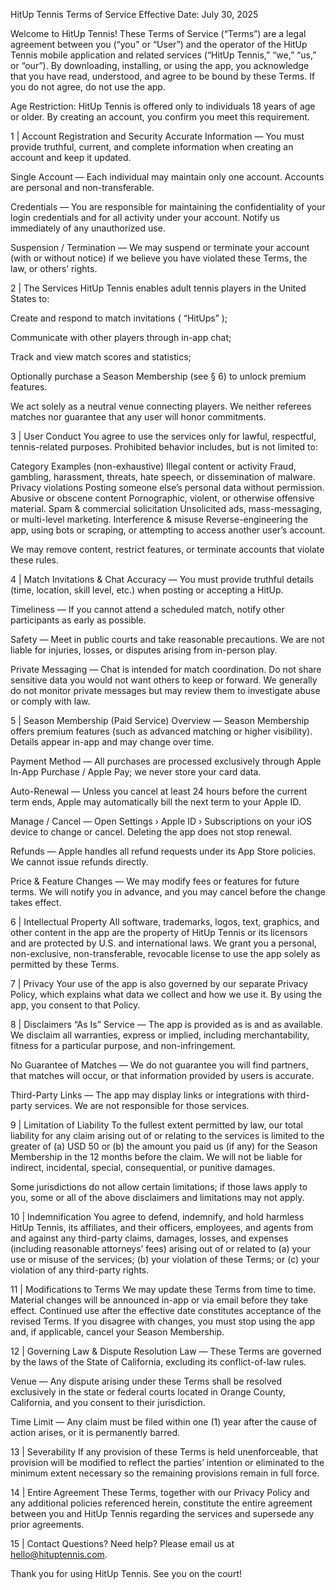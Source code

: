 HitUp Tennis Terms of Service
Effective Date: July 30, 2025

Welcome to HitUp Tennis! These Terms of Service (“Terms”) are a legal agreement between you (“you” or “User”) and the operator of the HitUp Tennis mobile application and related services (“HitUp Tennis,” “we,” “us,” or “our”). By downloading, installing, or using the app, you acknowledge that you have read, understood, and agree to be bound by these Terms. If you do not agree, do not use the app.

Age Restriction: HitUp Tennis is offered only to individuals 18 years of age or older. By creating an account, you confirm you meet this requirement.

1 | Account Registration and Security
Accurate Information — You must provide truthful, current, and complete information when creating an account and keep it updated.

Single Account — Each individual may maintain only one account. Accounts are personal and non-transferable.

Credentials — You are responsible for maintaining the confidentiality of your login credentials and for all activity under your account. Notify us immediately of any unauthorized use.

Suspension / Termination — We may suspend or terminate your account (with or without notice) if we believe you have violated these Terms, the law, or others’ rights.

2 | The Services
HitUp Tennis enables adult tennis players in the United States to:

Create and respond to match invitations ( “HitUps” );

Communicate with other players through in-app chat;

Track and view match scores and statistics;

Optionally purchase a Season Membership (see § 6) to unlock premium features.

We act solely as a neutral venue connecting players. We neither referees matches nor guarantee that any user will honor commitments.

3 | User Conduct
You agree to use the services only for lawful, respectful, tennis-related purposes. Prohibited behavior includes, but is not limited to:

Category	Examples (non-exhaustive)
Illegal content or activity	Fraud, gambling, harassment, threats, hate speech, or dissemination of malware.
Privacy violations	Posting someone else’s personal data without permission.
Abusive or obscene content	Pornographic, violent, or otherwise offensive material.
Spam & commercial solicitation	Unsolicited ads, mass-messaging, or multi-level marketing.
Interference & misuse	Reverse-engineering the app, using bots or scraping, or attempting to access another user’s account.

We may remove content, restrict features, or terminate accounts that violate these rules.

4 | Match Invitations & Chat
Accuracy — You must provide truthful details (time, location, skill level, etc.) when posting or accepting a HitUp.

Timeliness — If you cannot attend a scheduled match, notify other participants as early as possible.

Safety — Meet in public courts and take reasonable precautions. We are not liable for injuries, losses, or disputes arising from in-person play.

Private Messaging — Chat is intended for match coordination. Do not share sensitive data you would not want others to keep or forward. We generally do not monitor private messages but may review them to investigate abuse or comply with law.

5 | Season Membership (Paid Service)
Overview — Season Membership offers premium features (such as advanced matching or higher visibility). Details appear in-app and may change over time.

Payment Method — All purchases are processed exclusively through Apple In-App Purchase / Apple Pay; we never store your card data.

Auto-Renewal — Unless you cancel at least 24 hours before the current term ends, Apple may automatically bill the next term to your Apple ID.

Manage / Cancel — Open Settings › Apple ID › Subscriptions on your iOS device to change or cancel. Deleting the app does not stop renewal.

Refunds — Apple handles all refund requests under its App Store policies. We cannot issue refunds directly.

Price & Feature Changes — We may modify fees or features for future terms. We will notify you in advance, and you may cancel before the change takes effect.

6 | Intellectual Property
All software, trademarks, logos, text, graphics, and other content in the app are the property of HitUp Tennis or its licensors and are protected by U.S. and international laws. We grant you a personal, non-exclusive, non-transferable, revocable license to use the app solely as permitted by these Terms.

7 | Privacy
Your use of the app is also governed by our separate Privacy Policy, which explains what data we collect and how we use it. By using the app, you consent to that Policy.

8 | Disclaimers
“As Is” Service — The app is provided as is and as available. We disclaim all warranties, express or implied, including merchantability, fitness for a particular purpose, and non-infringement.

No Guarantee of Matches — We do not guarantee you will find partners, that matches will occur, or that information provided by users is accurate.

Third-Party Links — The app may display links or integrations with third-party services. We are not responsible for those services.

9 | Limitation of Liability
To the fullest extent permitted by law, our total liability for any claim arising out of or relating to the services is limited to the greater of (a) USD 50 or (b) the amount you paid us (if any) for the Season Membership in the 12 months before the claim. We will not be liable for indirect, incidental, special, consequential, or punitive damages.

Some jurisdictions do not allow certain limitations; if those laws apply to you, some or all of the above disclaimers and limitations may not apply.

10 | Indemnification
You agree to defend, indemnify, and hold harmless HitUp Tennis, its affiliates, and their officers, employees, and agents from and against any third-party claims, damages, losses, and expenses (including reasonable attorneys’ fees) arising out of or related to (a) your use or misuse of the services; (b) your violation of these Terms; or (c) your violation of any third-party rights.

11 | Modifications to Terms
We may update these Terms from time to time. Material changes will be announced in-app or via email before they take effect. Continued use after the effective date constitutes acceptance of the revised Terms. If you disagree with changes, you must stop using the app and, if applicable, cancel your Season Membership.

12 | Governing Law & Dispute Resolution
Law — These Terms are governed by the laws of the State of California, excluding its conflict-of-law rules.

Venue — Any dispute arising under these Terms shall be resolved exclusively in the state or federal courts located in Orange County, California, and you consent to their jurisdiction.

Time Limit — Any claim must be filed within one (1) year after the cause of action arises, or it is permanently barred.

13 | Severability
If any provision of these Terms is held unenforceable, that provision will be modified to reflect the parties’ intention or eliminated to the minimum extent necessary so the remaining provisions remain in full force.

14 | Entire Agreement
These Terms, together with our Privacy Policy and any additional policies referenced herein, constitute the entire agreement between you and HitUp Tennis regarding the services and supersede any prior agreements.

15 | Contact
Questions? Need help? Please email us at hello@hituptennis.com.

Thank you for using HitUp Tennis. See you on the court!